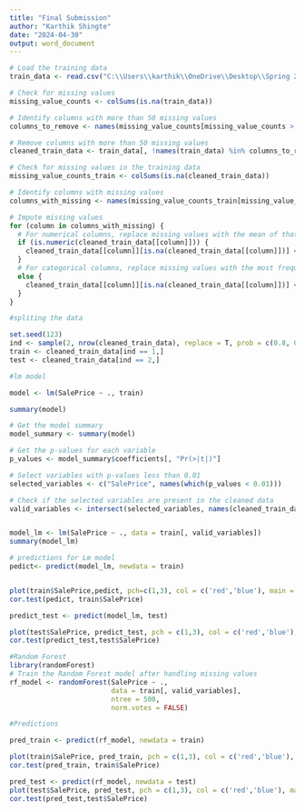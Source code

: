 ---
title: "Final Submission"
author: "Karthik Shingte"
date: "2024-04-30"
output: word_document
---

```{r}
# Load the training data
train_data <- read.csv("C:\\Users\\karthik\\OneDrive\\Desktop\\Spring 2024\\POM 681\\Final project\\house-prices-advanced-regression-techniques\\train.csv")

# Check for missing values
missing_value_counts <- colSums(is.na(train_data))

# Identify columns with more than 50 missing values
columns_to_remove <- names(missing_value_counts[missing_value_counts > 50])

# Remove columns with more than 50 missing values
cleaned_train_data <- train_data[, !names(train_data) %in% columns_to_remove]

# Check for missing values in the training data
missing_value_counts_train <- colSums(is.na(cleaned_train_data))

# Identify columns with missing values
columns_with_missing <- names(missing_value_counts_train[missing_value_counts_train > 0])

# Impute missing values
for (column in columns_with_missing) {
  # For numerical columns, replace missing values with the mean of that column
  if (is.numeric(cleaned_train_data[[column]])) {
    cleaned_train_data[[column]][is.na(cleaned_train_data[[column]])] <- mean(cleaned_train_data[[column]], na.rm = TRUE)
  }
  # For categorical columns, replace missing values with the most frequent value of that column
  else {
    cleaned_train_data[[column]][is.na(cleaned_train_data[[column]])] <- names(sort(table(cleaned_train_data[[column]]), decreasing = TRUE))[1]
  }
}
```


```{r}
#spliting the data

set.seed(123)
ind <- sample(2, nrow(cleaned_train_data), replace = T, prob = c(0.8, 0.2))
train <- cleaned_train_data[ind == 1,]
test <- cleaned_train_data[ind == 2,]

```


```{r}
#lm model

model <- lm(SalePrice ~ ., train)

summary(model)

# Get the model summary
model_summary <- summary(model)

# Get the p-values for each variable
p_values <- model_summary$coefficients[, "Pr(>|t|)"]

# Select variables with p-values less than 0.01
selected_variables <- c("SalePrice", names(which(p_values < 0.01)))

# Check if the selected variables are present in the cleaned data
valid_variables <- intersect(selected_variables, names(cleaned_train_data))


model_lm <- lm(SalePrice ~ ., data = train[, valid_variables])
summary(model_lm)
```


```{r}
# predictions for Lm model
pedict<- predict(model_lm, newdata = train)


plot(train$SalePrice,pedict, pch=c(1,3), col = c('red','blue'), main = 'Train Data Vs Predicted Values Plot')
cor.test(pedict, train$SalePrice)

predict_test <- predict(model_lm, test)

plot(test$SalePrice, predict_test, pch = c(1,3), col = c('red','blue'), main = 'Test Data Vs Predicted Values Plot')
cor.test(predict_test,test$SalePrice)
```


```{r}
#Random Forest
library(randomForest)
# Train the Random Forest model after handling missing values
rf_model <- randomForest(SalePrice ~ .,
                         data = train[, valid_variables],
                         ntree = 500,
                         norm.votes = FALSE)

```


```{r}
#Predictions

pred_train <- predict(rf_model, newdata = train)

plot(train$SalePrice, pred_train, pch = c(1,3), col = c('red','blue'), main = 'Train Data Vs Predicted Values Plot')
cor.test(pred_train, train$SalePrice)

pred_test <- predict(rf_model, newdata = test)
plot(test$SalePrice, pred_test, pch = c(1,3), col = c('red','blue'), main = 'Test Data Vs Predicted Values Plot')
cor.test(pred_test,test$SalePrice)

```
